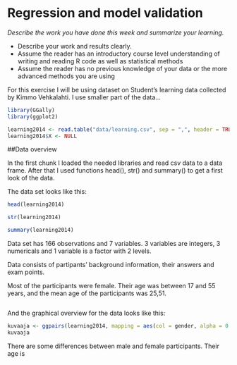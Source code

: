 # Regression and model validation

*Describe the work you have done this week and summarize your learning.*

- Describe your work and results clearly. 
- Assume the reader has an introductory course level understanding of writing and reading R code as well as statistical methods
- Assume the reader has no previous knowledge of your data or the more advanced methods you are using  

For this exercise I will be using dataset on Student's learning data collected by Kimmo Vehkalahti. I use smaller part of the data... 


```r
library(GGally)
library(ggplot2)

learning2014 <- read.table("data/learning.csv", sep = ",", header = TRUE)
learning2014$X <- NULL
```

##Data overview

In the first chunk I loaded the needed libraries and read csv data to a data frame. After that I used functions head(), str() and summary() to get a first look of the data.

The data set looks like this:

```r
head(learning2014)
```

```r
str(learning2014)
```

```r
summary(learning2014)
```
Data set has 166 observations and 7 variables. 3 variables are integers, 3 numericals and 1 variable is a factor with 2 levels.

Data consists of partipants' background information, their answers and exam points. 

Most of the participants were female. Their age was between 17 and 55 years, and the mean age of the participants was 25,51. 



```r

```
And the graphical overview for the data looks like this:
```r
kuvaaja <- ggpairs(learning2014, mapping = aes(col = gender, alpha = 0.3), lower = list(combo = wrap("facethist", bins = 20)))
kuvaaja
```
There are some differences between male and female participants. Their age is